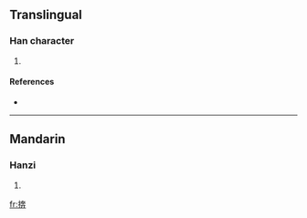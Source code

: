 ==Translingual==

===Han character===
{{Han char|rn=64|rad=手|as=08|sn=11|four=|canj=手大十廿 (QKJT)}}

# {{defn|Han|sort=手08}}

====References====
* {{Han ref|kx=0435.260|dkj=12218|hdz=31893.030|uh=6379|ud=25465}}

----

==Mandarin==

===Hanzi===
{{cmn-hanzi|pin=[[bèn]] ([[ben4]])|wg=pen<sup>4</sup>}}

# {{defn|Mandarin}}

[[fr:捹]]